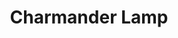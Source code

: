 ---
title: "Charmander Lamp"
meta_title: "Charmander Lamp craft"
description: "Craft de Charmander Lamp"
rank: "s"
draft: false
name: "Charmander Lamp"
recipe_img: "https://wiki.pokexgames.com/images/2/23/Charmander_Lamp.png"
level: 106
craft_time: 57600
result: 1
value_npc: 1
ingredients:
  - name: "Drawing Clipboards"
    quantity: 15
    item_img: "https://wiki.pokexgames.com/images/3/36/Drawing_Clipboard.png"
    value_npc: 1
  - name: "Alolan Electric Rat Tail"
    quantity: 1
    item_img: "https://wiki.pokexgames.com/images/9/92/Alolan_Electric_Rat_Tail.png"
    value_npc: 1
  - name: "Corrupted Pot Of Lava"
    quantity: 6
    item_img: "https://wiki.pokexgames.com/images/5/5a/Corrupted-Pot-of-Lava.gif"
    value_npc: 1
  - name: "Black Wool Ball"
    quantity: 4
    item_img: "https://wiki.pokexgames.com/images/0/06/Black_Wool_Ball.png"
    value_npc: 1
  - name: "Royal Mane"
    quantity: 4
    item_img: "https://wiki.pokexgames.com/images/2/20/Royal_Mane.png"
    value_npc: 1
  - name: "Red Spike"
    quantity: 3
    item_img: "https://wiki.pokexgames.com/images/0/02/Red_Spike.png"
    value_npc: 1
---
